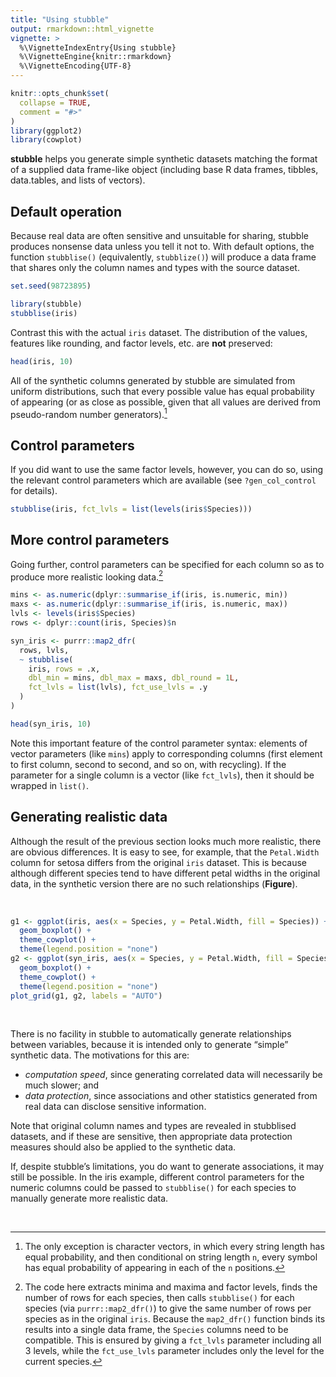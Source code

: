 ```yaml
---
title: "Using stubble"
output: rmarkdown::html_vignette
vignette: >
  %\VignetteIndexEntry{Using stubble}
  %\VignetteEngine{knitr::rmarkdown}
  %\VignetteEncoding{UTF-8}
---
```


```r
knitr::opts_chunk$set(
  collapse = TRUE,
  comment = "#>"
)
library(ggplot2)
library(cowplot)
```

**stubble** helps you generate simple synthetic datasets matching the format of a supplied data frame-like object (including base R data frames, tibbles, data.tables, and lists of vectors). 

## Default operation

Because real data are often sensitive and unsuitable for sharing, stubble produces nonsense data unless you tell it not to. With default options, the function `stubblise()` (equivalently, `stubblize()`) will produce a data frame that shares only the column names and types with the source dataset.

``` r
set.seed(98723895)
```

```r
library(stubble)
stubblise(iris)
```

Contrast this with the actual `iris` dataset. The distribution of the values, features like rounding, and factor levels, etc. are **not** preserved:

```r
head(iris, 10)
```

All of the synthetic columns generated by stubble are simulated from uniform distributions, such that every possible value has equal probability of appearing (or as close as possible, given that all values are derived from pseudo-random number generators).[^1]

## Control parameters

If you did want to use the same factor levels, however, you can do so, using the relevant control parameters which are available (see `?gen_col_control` for details).

```r
stubblise(iris, fct_lvls = list(levels(iris$Species)))
```

## More control parameters

Going further, control parameters can be specified for each column so as to produce more realistic looking data.[^2]

```r
mins <- as.numeric(dplyr::summarise_if(iris, is.numeric, min))
maxs <- as.numeric(dplyr::summarise_if(iris, is.numeric, max))
lvls <- levels(iris$Species)
rows <- dplyr::count(iris, Species)$n

syn_iris <- purrr::map2_dfr(
  rows, lvls,
  ~ stubblise(
    iris, rows = .x,
    dbl_min = mins, dbl_max = maxs, dbl_round = 1L,
    fct_lvls = list(lvls), fct_use_lvls = .y
  )
)

head(syn_iris, 10)
```

Note this important feature of the control parameter syntax: elements of vector parameters (like `mins`) apply to corresponding columns (first element to first column, second to second, and so on, with recycling). If the parameter for a single column is a vector (like `fct_lvls`), then it should be wrapped in `list()`.

## Generating realistic data

Although the result of the previous section looks much more realistic, there are obvious differences. It is easy to see, for example, that the `Petal.Width` column for setosa differs from the original `iris` dataset. This is because although different species tend to have different petal widths in the original data, in the synthetic version there are no such relationships (**Figure**). 

<br />

```r
g1 <- ggplot(iris, aes(x = Species, y = Petal.Width, fill = Species)) + 
  geom_boxplot() +
  theme_cowplot() +
  theme(legend.position = "none")
g2 <- ggplot(syn_iris, aes(x = Species, y = Petal.Width, fill = Species)) + 
  geom_boxplot() +
  theme_cowplot() +
  theme(legend.position = "none")
plot_grid(g1, g2, labels = "AUTO")
```

<br />

There is no facility in stubble to automatically generate relationships between variables, because it is intended only to generate "simple" synthetic data. The motivations for this are:

- *computation speed*, since generating correlated data will necessarily be much slower; and
- *data protection*, since associations and other statistics generated from real data can disclose sensitive information.

Note that original column names and types are revealed in stubblised datasets, and if these are sensitive, then appropriate data protection measures should also be applied to the synthetic data.

If, despite stubble's limitations, you do want to generate associations, it may still be possible. In the iris example, different control parameters for the numeric columns could be passed to `stubblise()` for each species to manually generate more realistic data.

<br />

[^1]: The only exception is character vectors, in which every string length has equal probability, and then conditional on string length `n`, every symbol has equal probability of appearing in each of the `n` positions.

[^2]: The code here extracts minima and maxima and factor levels, finds the number of rows for each species, then calls `stubblise()` for each species (via `purrr::map2_dfr()`) to give the same number of rows per species as in the original `iris`. Because the `map2_dfr()` function binds its results into a single data frame, the `Species` columns need to be compatible. This is ensured by giving a `fct_lvls` parameter including all 3 levels, while the `fct_use_lvls` parameter includes only the level for the current species.
